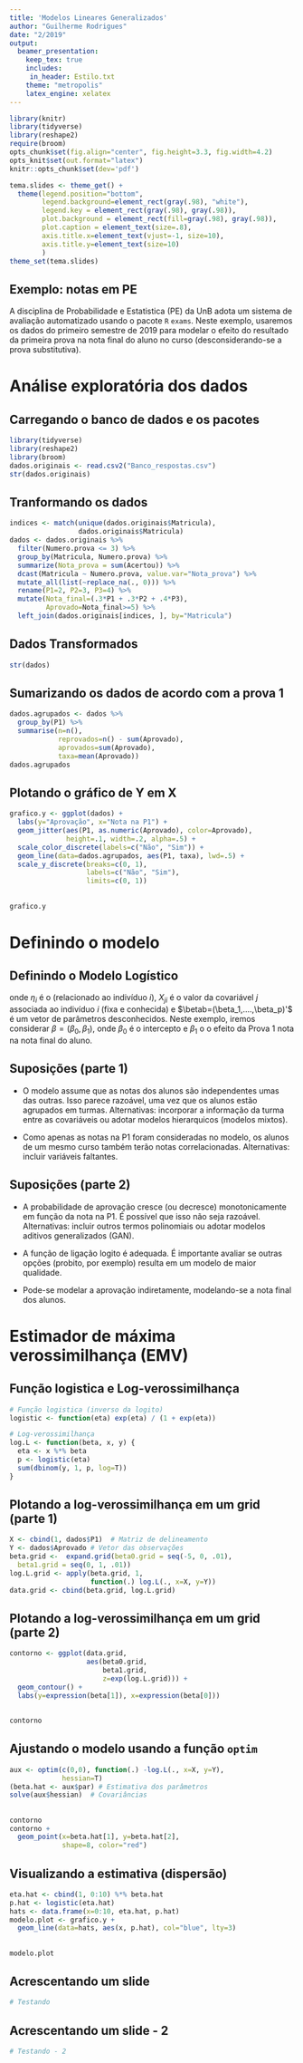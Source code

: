 ---
title: 'Modelos Lineares Generalizados'
author: "Guilherme Rodrigues"
date: "2/2019"
output: 
  beamer_presentation:
    keep_tex: true
    includes:
     in_header: Estilo.txt
    theme: "metropolis"
    latex_engine: xelatex
---

```{r message=FALSE, warning=FALSE, include=T, paged.print=FALSE, results='hide', echo=F}
library(knitr)
library(tidyverse)
library(reshape2)
require(broom)
opts_chunk$set(fig.align="center", fig.height=3.3, fig.width=4.2)
opts_knit$set(out.format="latex")
knitr::opts_chunk$set(dev='pdf')

tema.slides <- theme_get() + 
  theme(legend.position="bottom", 
        legend.background=element_rect(gray(.98), "white"),
        legend.key = element_rect(gray(.98), gray(.98)),
        plot.background = element_rect(fill=gray(.98), gray(.98)),
        plot.caption = element_text(size=.8),
        axis.title.x=element_text(vjust=-1, size=10),
        axis.title.y=element_text(size=10)
        )
theme_set(tema.slides)
```


## Exemplo: notas em PE
A disciplina de Probabilidade e Estatistica (PE) da UnB adota um sistema de avaliação automatizado usando o pacote `R` `exams`. Neste exemplo, usaremos os dados do primeiro semestre de 2019 para modelar o efeito do resultado da primeira prova na nota final do aluno no curso (desconsiderando-se a prova substitutiva).

##
\begin{textblock*}{0cm}(0cm,-.5cm)
   \includegraphics[width=6.3in]{Foto_exame}
\end{textblock*}


# Análise exploratória dos dados

## Carregando o banco de dados e os pacotes
\small
```{r eval=T, echo=T, message=FALSE, warning=FALSE}
library(tidyverse)
library(reshape2)
library(broom)
dados.originais <- read.csv2("Banco_respostas.csv")
str(dados.originais)
```


\only<2>{
\begin{textblock}{1}[0, .5](5.3, 9.1)
\begin{tikzpicture}
    \draw[red, ultra thick,rounded corners] (0,0) rectangle (5.7,.6);
\end{tikzpicture}
\end{textblock}
}


## Tranformando os dados
\small
```{r eval=T, echo=T, message=FALSE, warning=FALSE, paged.print=FALSE, results=FALSE, cache=T}
indices <- match(unique(dados.originais$Matricula), 
                 dados.originais$Matricula)
dados <- dados.originais %>% 
  filter(Numero.prova <= 3) %>%  
  group_by(Matricula, Numero.prova) %>%  
  summarize(Nota_prova = sum(Acertou)) %>%  
  dcast(Matricula ~ Numero.prova, value.var="Nota_prova") %>%  
  mutate_all(list(~replace_na(., 0))) %>% 
  rename(P1=2, P2=3, P3=4) %>%  
  mutate(Nota_final=(.3*P1 + .3*P2 + .4*P3), 
         Aprovado=Nota_final>=5) %>%
  left_join(dados.originais[indices, ], by="Matricula")
```



## Dados Transformados
\small

```{r echo=T, results=TRUE}
str(dados)
```

\only<2>{
\begin{textblock}{1}[0, .5](5.3, 4.8)
\begin{tikzpicture}
    \draw[red, ultra thick,rounded corners] (0,0) rectangle (5.7,.6);
\end{tikzpicture}
\end{textblock}
}


## Sumarizando os dados de acordo com a prova 1
\small
```{r eval=T, echo=T, cache=T}
dados.agrupados <- dados %>% 
  group_by(P1) %>%
  summarise(n=n(),
            reprovados=n() - sum(Aprovado),
            aprovados=sum(Aprovado),
            taxa=mean(Aprovado))
dados.agrupados
```

## Plotando o gráfico de Y em X
\small
```{r eval=T, echo=T, results=F, cache=T}
grafico.y <- ggplot(dados) + 
  labs(y="Aprovação", x="Nota na P1") +
  geom_jitter(aes(P1, as.numeric(Aprovado), color=Aprovado), 
              height=.1, width=.2, alpha=.5) + 
  scale_color_discrete(labels=c("Não", "Sim")) +
  geom_line(data=dados.agrupados, aes(P1, taxa), lwd=.5) +
  scale_y_discrete(breaks=c(0, 1), 
                   labels=c("Não", "Sim"), 
                   limits=c(0, 1))
```

## 
```{r eval=T, echo=F, message=FALSE, warning=FALSE}
grafico.y
```


# Definindo o modelo

## Definindo o Modelo Logístico
\begin{alignat*}{3}
   & \text{\alert{Distribuição das observações:}} \quad && Y_i \stackrel{\small{ind.}}{\sim} \text{Bernoulli}(p_i) \\
   & \text{\alert{Função de ligação logito:}} && g(p_i) = \log \left(\frac{p_i}{1-p_i}\right) \\
   & && \phantom{ g(p_i) } = \eta_i =\Xb_i'\betab = \sum_{j=1}^p X_{ji}\beta_j,
\end{alignat*}
onde $\eta_i$ é o \alert{preditor linear} (relacionado ao indivíduo $i$), $X_{ji}$ é o valor da covariável $j$ associada ao indivíduo $i$ (fixa e conhecida) e $\betab=(\beta_1,....,\beta_p)'$ é um vetor de parâmetros desconhecidos.
Neste exemplo, iremos considerar $\beta=(\beta_0, \beta_1)$, onde $\beta_0$ é o intercepto e $\beta_1$ o o efeito da Prova 1 nota na nota final do aluno.

## Suposições (parte 1)

- O modelo assume que as notas dos alunos são independentes umas das outras. Isso \alert{não} parece razoável, uma vez que os alunos estão agrupados em turmas. Alternativas: incorporar a informação da turma entre as covariáveis ou adotar modelos hierarquicos (modelos mixtos).

- Como apenas as notas na P1 foram consideradas no modelo, os alunos de um mesmo curso também terão notas correlacionadas. Alternativas: incluir variáveis faltantes.

## Suposições (parte 2)

- A probabilidade de aprovação cresce (ou decresce) monotonicamente em função da nota na P1. É possível que isso não seja razoável. Alternativas: incluir outros termos polinomiais ou adotar modelos aditivos generalizados (GAN).

- A função de ligação logito é adequada. É importante avaliar se outras opções (probito, por exemplo) resulta em um modelo de maior qualidade.

- Pode-se modelar a aprovação indiretamente, modelando-se a nota final dos alunos.



# Estimador de máxima verossimilhança (EMV)

## Função logistica e Log-verossimilhança
```{r eval=T, echo=T}
# Função logistica (inverso da logito)
logistic <- function(eta) exp(eta) / (1 + exp(eta)) 

# Log-verossimilhança
log.L <- function(beta, x, y) {
  eta <- x %*% beta  
  p <- logistic(eta) 
  sum(dbinom(y, 1, p, log=T)) 
} 
```

## Plotando a log-verossimilhança em um grid (parte 1)
\small
```{r eval=T, echo=T, results=FALSE, cache=T}
X <- cbind(1, dados$P1)  # Matriz de delineamento
Y <- dados$Aprovado # Vetor das observações
beta.grid <-  expand.grid(beta0.grid = seq(-5, 0, .01), 
  beta1.grid = seq(0, 1, .01))
log.L.grid <- apply(beta.grid, 1, 
                    function(.) log.L(., x=X, y=Y))
data.grid <- cbind(beta.grid, log.L.grid)
```


## Plotando a log-verossimilhança em um grid (parte 2)
\small
```{r eval=T, echo=T, results=FALSE, cache=T}
contorno <- ggplot(data.grid, 
                   aes(beta0.grid, 
                       beta1.grid, 
                       z=exp(log.L.grid))) +
  geom_contour() +
  labs(y=expression(beta[1]), x=expression(beta[0]))
```


## 
```{r eval=T, echo=F, message=FALSE, warning=FALSE}
contorno
```


## Ajustando o modelo usando a função `optim`
```{r eval=T, echo=T, cache=T}
aux <- optim(c(0,0), function(.) -log.L(., x=X, y=Y), 
             hessian=T)
(beta.hat <- aux$par) # Estimativa dos parâmetros 
solve(aux$hessian)  # Covariâncias
```


##

```{r contorno, eval=T, echo=F, message=FALSE, warning=FALSE, fig.show="hide", cache=T}
contorno
contorno +
  geom_point(x=beta.hat[1], y=beta.hat[2],
             shape=8, color="red")
```

\begin{onlyenv}<1-2>
  \begin{center}
   \includegraphics<1>{Exemplo_PE_files/figure-beamer/contorno-1}
   \includegraphics<2>{Exemplo_PE_files/figure-beamer/contorno-2}
  \end{center}
\end{onlyenv}


## Visualizando a estimativa (dispersão)
```{r eval=T, echo=T, message=FALSE, warning=FALSE, cache=T}
eta.hat <- cbind(1, 0:10) %*% beta.hat
p.hat <- logistic(eta.hat)
hats <- data.frame(x=0:10, eta.hat, p.hat)
modelo.plot <- grafico.y + 
  geom_line(data=hats, aes(x, p.hat), col="blue", lty=3)
```

##
```{r eval=T, echo=F, message=FALSE, warning=FALSE}
modelo.plot
```
  
## Acrescentando um slide
```{r eval=T, echo=T, message=FALSE, warning=FALSE}
# Testando
```

## Acrescentando um slide - 2
```{r eval=T, echo=T, message=FALSE, warning=FALSE}
# Testando - 2
```
